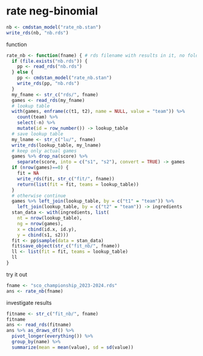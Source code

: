 # rate neg-binomial

```r
nb <- cmdstan_model("rate_nb.stan")
write_rds(nb, "nb.rds")
```


function

```r
rate_nb <- function(fname) { # rds filename with results in it, no folder
  if (file.exists("nb.rds")) {
    pp <- read_rds("nb.rds")
  } else {
    pp <- cmdstan_model("rate_nb.stan")
    write_rds(pp, "nb.rds")
  }
  my_fname <- str_c("rds/", fname)
  games <- read_rds(my_fname)
  # lookup table
  with(games, enframe(c(t1, t2), name = NULL, value = "team")) %>%
    count(team) %>%
    select(-n) %>%
    mutate(id = row_number()) -> lookup_table
  # save lookup table
  my_lname <- str_c("lu/", fname)
  write_rds(lookup_table, my_lname)
  # keep only actual games
  games %>% drop_na(score) %>%
    separate(score, into = c("s1", "s2"), convert = TRUE) -> games
  if (nrow(games)==0) {
    fit = NA
    write_rds(fit, str_c("fit/", fname))
    return(list(fit = fit, teams = lookup_table))
  }
  # otherwise continue
  games %>% left_join(lookup_table, by = c("t1" = "team")) %>%
    left_join(lookup_table, by = c("t2" = "team")) -> ingredients
  stan_data <- with(ingredients, list(
    nt = nrow(lookup_table),
    ng = nrow(games),
    x = cbind(id.x, id.y),
    y = cbind(s1, s2)))
  fit <- pp$sample(data = stan_data)
  fit$save_object(str_c("fit_nb/", fname))
  ll <- list(fit = fit, teams = lookup_table)
  ll
}

```


try it out


```r
fname <- "sco_championship_2023-2024.rds"
ans <- rate_nb(fname)
```

investigate results

```r
fitname <- str_c("fit_nb/", fname)
fitname
ans <- read_rds(fitname)
ans %>% as_draws_df() %>% 
  pivot_longer(everything()) %>% 
  group_by(name) %>% 
  summarize(mean = mean(value), sd = sd(value))
```


